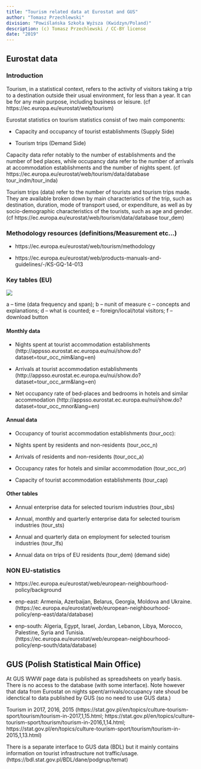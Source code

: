 ```yaml
---
title: "Tourism related data at Eurostat and GUS"
author: "Tomasz Przechlewski"
division: "Powiślańska Szkoła Wyższa (Kwidzyn/Poland)"
description: (c) Tomasz Przechlewski / CC-BY license
date: "2019"
---
```


## Eurostat data
### Introduction

Tourism, in a statistical context, refers to the activity of visitors
taking a trip to a destination outside their usual environment, for
less than a year. It can be for any main purpose, including business
or leisure. (cf https://ec.europa.eu/eurostat/web/tourism)

Eurostat statistics on tourism statistics consist of two main components:

* Capacity and occupancy of tourist establishments (Supply Side)

* Tourism trips (Demand Side)

Capacity data refer notably to the number of establishments and the
number of bed places, while occupancy data refer to the number of
arrivals at accommodation establishments and the number of nights
spent. (cf https://ec.europa.eu/eurostat/web/tourism/data/database tour_indm/tour_inda)

Tourism trips (data) refer to the number of tourists and tourism trips
made. They are available broken down by main characteristics of the
trip, such as destination, duration, mode of transport used, or
expenditure, as well as by socio-demographic characteristics of the
tourists, such as age and gender.
(cf https://ec.europa.eu/eurostat/web/tourism/data/database tour_dem)

### Methodology resources (definitions/Measurement etc...)

* https://ec.europa.eu/eurostat/web/tourism/methodology

* https://ec.europa.eu/eurostat/web/products-manuals-and-guidelines/-/KS-GQ-14-013


### Key tables (EU)

![](eurostat_tour_table_hdr.png)

a -- time (data frequency and span); b -- nunit of measure
c -- concepts and explanations; d -- what is counted; 
e -- foreign/local/total visitors; f -- download button


#### Monthly data

* Nights spent at tourist accommodation establishments
(http://appsso.eurostat.ec.europa.eu/nui/show.do?dataset=tour_occ_nim&lang=en)

* Arrivals at tourist accommodation establishments
(http://appsso.eurostat.ec.europa.eu/nui/show.do?dataset=tour_occ_arm&lang=en)

* Net occupancy rate of bed-places and bedrooms in hotels and similar accommodation
(http://appsso.eurostat.ec.europa.eu/nui/show.do?dataset=tour_occ_mnor&lang=en)

#### Annual data

* Occupancy of tourist accommodation establishments (tour_occ):	

* Nights spent by residents and non-residents (tour_occ_n)	

* Arrivals of residents and non-residents (tour_occ_a)	

* Occupancy rates for hotels and similar accommodation (tour_occ_or)	

* Capacity of tourist accommodation establishments (tour_cap)	

#### Other tables

* Annual enterprise data for selected tourism industries (tour_sbs)	

* Annual, monthly and quarterly enterprise data for selected tourism industries (tour_sts)

* Annual and quarterly data on employment for selected tourism industries (tour_lfs)

* Annual data on trips of EU residents (tour_dem) (demand side)

### NON EU-statistics

* https://ec.europa.eu/eurostat/web/european-neighbourhood-policy/background

* enp-east: Armenia, Azerbaijan, Belarus, Georgia, Moldova and Ukraine.
(https://ec.europa.eu/eurostat/web/european-neighbourhood-policy/enp-east/data/database)

* enp-south: Algeria, Egypt, Israel, Jordan, Lebanon, Libya,
Morocco, Palestine, Syria and Tunisia.
(https://ec.europa.eu/eurostat/web/european-neighbourhood-policy/enp-south/data/database)

## GUS (Polish Statistical Main Office) 

At GUS WWW page data is published as spreadsheets on yearly basis. There is
no access to the database (with some interface). Note however
that data from Eurostat on nights spent/arrivals/occupancy rate shoud be idenctical to data published by GUS (so no need to use GUS data.)

Tourism in 2017, 2016, 2015
(https://stat.gov.pl/en/topics/culture-tourism-sport/tourism/tourism-in-2017,1,15.html; https://stat.gov.pl/en/topics/culture-tourism-sport/tourism/tourism-in-2016,1,14.html; https://stat.gov.pl/en/topics/culture-tourism-sport/tourism/tourism-in-2015,1,13.html)

There is a separate interface to GUS data (BDL) but it mainly contains 
information on tourist infrastructure not traffic/usage.
(https://bdl.stat.gov.pl/BDL/dane/podgrup/temat)